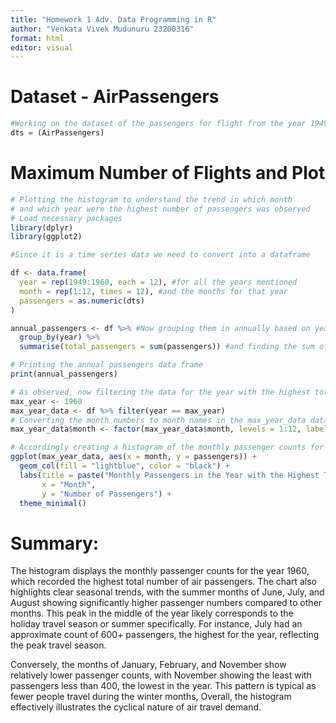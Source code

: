 ```yaml
---
title: "Homework 1 Adv. Data Programming in R"
author: "Venkata Vivek Mudunuru 23200316"
format: html
editor: visual
---
```


# Dataset - AirPassengers

```r
#Working on the dataset of the passengers for flight from the year 1949 to 1960 
dts = (AirPassengers)
```

# Maximum Number of Flights and Plot

```r
# Plotting the histogram to understand the trend in which month 
# and which year were the highest number of passengers was observed
# Load necessary packages
library(dplyr)
library(ggplot2)

#Since it is a time series data we need to convert into a dataframe

df <- data.frame(
  year = rep(1949:1960, each = 12), #for all the years mentioned
  month = rep(1:12, times = 12), #and the months for that year
  passengers = as.numeric(dts) 
)

annual_passengers <- df %>% #Now grouping them in annually based on year
  group_by(year) %>%
  summarise(total_passengers = sum(passengers)) #and finding the sum of this accordingly

# Printing the annual passengers data frame
print(annual_passengers)
```

```r
# As observed, now filtering the data for the year with the highest total passengers
max_year <- 1960
max_year_data <- df %>% filter(year == max_year)
# Converting the month numbers to month names in the max_year_data data frame
max_year_data$month <- factor(max_year_data$month, levels = 1:12, labels = month.name)

# Accordingly creating a histogram of the monthly passenger counts for the year with the highest total
ggplot(max_year_data, aes(x = month, y = passengers)) +
  geom_col(fill = "lightblue", color = "black") +
  labs(title = paste("Monthly Passengers in the Year with the Highest Total (", max_year, ")", sep = ""),
       x = "Month",
       y = "Number of Passengers") +
  theme_minimal()
```

# Summary:

The histogram displays the monthly passenger counts for the year 1960, which recorded the highest total number of air passengers. The chart also highlights clear seasonal trends, with the summer months of June, July, and August showing significantly higher passenger numbers compared to other months. This peak in the middle of the year likely corresponds to the holiday travel season or summer specifically. For instance, July had an approximate count of 600+ passengers, the highest for the year, reflecting the peak travel season.

Conversely, the months of January, February, and November show relatively lower passenger counts, with November showing the least with passengers less than 400, the lowest in the year. This pattern is typical as fewer people travel during the winter months, Overall, the histogram effectively illustrates the cyclical nature of air travel demand.

